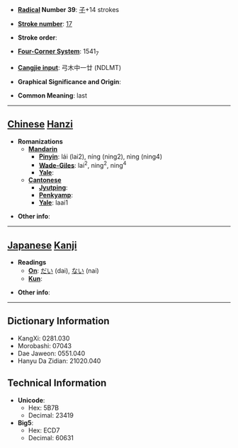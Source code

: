 * '''[[Wiktionary:Chinese radical index| Radical]] Number 39''': [[Wiktionary:Chinese radical index 子|子]]+14 strokes

* '''[[Wiktionary:Chinese total strokes index|Stroke number]]''': [[Wiktionary:Chinese total strokes index 17|17]]

* '''Stroke order''': 

* '''[[Wiktionary:Chinese four corner index|Four-Corner System]]''': 1541<sub>7</sub>

* '''[[Wiktionary:Chinese Cangjie index|Cangjie input]]''': 弓木中一廿 (NDLMT)

* '''Graphical Significance and Origin''': 

* '''Common Meaning''': last

----

== [[Chinese]] [[Hanzi]] ==

* '''Romanizations'''
** '''[[Mandarin]]'''
*** '''[[Pinyin]]''': lái (lai2), níng (ning2), nìng (ning4)
*** '''[[Wade-Giles]]''': lai<sup>2</sup>, ning<sup>2</sup>, ning<sup>4</sup>
*** '''[[Yale]]''': 
** '''[[Cantonese]]'''
*** '''[[Jyutping]]''':
*** '''[[Penkyamp]]''': 
*** '''[[Yale]]''': laai1

* '''Other info''': 

----

== [[Japanese]] [[Kanji]] ==

* '''Readings'''
** '''[[On]]''': [[だい]] (dai), [[ない]] (nai)
** '''[[Kun]]''': 

* '''Other info''':  

----

== Dictionary Information ==

* KangXi: 0281.030
* Morobashi: 07043
* Dae Jaweon: 0551.040
* Hanyu Da Zidian: 21020.040

== Technical Information ==

* '''Unicode''':
** Hex: 5B7B
** Decimal: 23419
* '''Big5''':
** Hex: ECD7
** Decimal: 60631